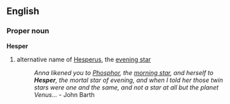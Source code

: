 ==English==
===Proper noun===
'''Hesper'''
# alternative name of [[Hesperus]], the [[evening star]]
#:''Anna likened you to [[Phosphor]], the [[morning star]], and herself to '''Hesper''', the mortal star of evening, and when I told her those twin stars were one and the same, and not a star at all but the planet Venus...'' - John Barth